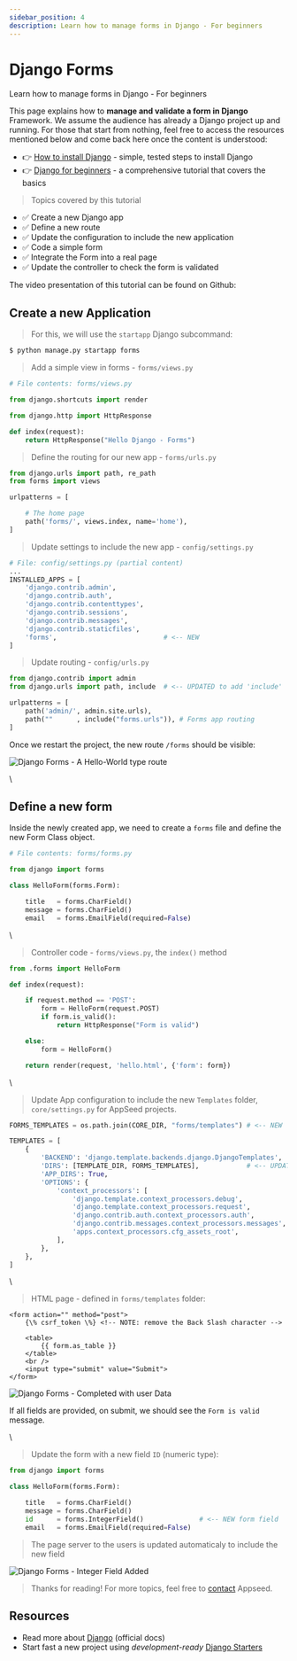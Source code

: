 ```yaml
---
sidebar_position: 4
description: Learn how to manage forms in Django - For beginners
---
```


# Django Forms

<SubHeading>Learn how to manage forms in Django - For beginners</SubHeading>

This page explains how to **manage and validate a form in Django** Framework. We assume the audience has already a Django project up and running. For those that start from nothing, feel free to access the resources mentioned below and come back here once the content is understood:

- 👉 [How to install Django](django-how-to-install.mdx) - simple, tested steps to install Django
- 👉 [Django for beginners](django-for-beginners.mdx) - a comprehensive tutorial that covers the basics

> Topics covered by this tutorial

- ✅ Create a new Django app
- ✅ Define a new route
- ✅ Update the configuration to include the new application
- ✅ Code a simple form
- ✅ Integrate the Form into a real page
- ✅ Update the controller to check the form is validated

The video presentation of this tutorial can be found on Github:

<YoutubeEmbed url="https://www.youtube.com/embed/te350w1WwfQ" title="Django For Beginners - How to add a new form" />

## Create a new Application

> For this, we will use the `startapp` Django subcommand:

```bash
$ python manage.py startapp forms
```

> Add a simple view in forms - `forms/views.py`

```python
# File contents: forms/views.py

from django.shortcuts import render

from django.http import HttpResponse

def index(request):
    return HttpResponse("Hello Django - Forms")
```

> Define the routing for our new app - `forms/urls.py`

```python
from django.urls import path, re_path
from forms import views

urlpatterns = [

    # The home page
    path('forms/', views.index, name='home'),
]
```

> Update settings to include the new app - `config/settings.py`

```python
# File: config/settings.py (partial content)
...
INSTALLED_APPS = [
    'django.contrib.admin',
    'django.contrib.auth',
    'django.contrib.contenttypes',
    'django.contrib.sessions',
    'django.contrib.messages',
    'django.contrib.staticfiles',
    'forms',                           # <-- NEW
]
```

> Update routing - `config/urls.py`

```python
from django.contrib import admin
from django.urls import path, include  # <-- UPDATED to add 'include'

urlpatterns = [
    path('admin/', admin.site.urls),
    path(""      , include("forms.urls")), # Forms app routing
]
```

Once we restart the project, the new route `/forms` should be visible:

![Django Forms -  A Hello-World type route](../../../static/assets/django-forms-simple-route.jpg)

\

## Define a new form

Inside the newly created app, we need to create a `forms` file and define the new Form Class object.

```python
# File contents: forms/forms.py

from django import forms

class HelloForm(forms.Form):

    title   = forms.CharField()
    message = forms.CharField()
    email   = forms.EmailField(required=False)
```

\

> Controller code - `forms/views.py`, the `index()` method

```python
from .forms import HelloForm

def index(request):

    if request.method == 'POST':
        form = HelloForm(request.POST)
        if form.is_valid():
            return HttpResponse("Form is valid")

    else:
        form = HelloForm()

    return render(request, 'hello.html', {'form': form})
```

\

> Update App configuration to include the new `Templates` folder, `core/settings.py` for AppSeed projects.

```python
FORMS_TEMPLATES = os.path.join(CORE_DIR, "forms/templates") # <-- NEW

TEMPLATES = [
    {
        'BACKEND': 'django.template.backends.django.DjangoTemplates',
        'DIRS': [TEMPLATE_DIR, FORMS_TEMPLATES],            # <-- UPDATED LINE
        'APP_DIRS': True,
        'OPTIONS': {
            'context_processors': [
                'django.template.context_processors.debug',
                'django.template.context_processors.request',
                'django.contrib.auth.context_processors.auth',
                'django.contrib.messages.context_processors.messages',
                'apps.context_processors.cfg_assets_root',
            ],
        },
    },
]
```

\

> HTML page - defined in `forms/templates` folder:

```markup
<form action="" method="post">
    {\% csrf_token \%} <!-- NOTE: remove the Back Slash character -->

    <table>
        {{ form.as_table }}
    </table>
    <br />
    <input type="submit" value="Submit">
</form>
```

![Django Forms - Completed with user Data](../../../static/assets/django-forms-with-data.jpg)

If all fields are provided, on submit, we should see the `Form is valid` message.

\

> Update the form with a new field `ID` (numeric type):

```python
from django import forms

class HelloForm(forms.Form):

    title   = forms.CharField()
    message = forms.CharField()
    id      = forms.IntegerField()              # <-- NEW form field
    email   = forms.EmailField(required=False)
```

> The page server to the users is updated automaticaly to include the new field

![Django Forms - Integer Field Added](../../../static/assets/django-forms-integer-data.jpg)

> Thanks for reading! For more topics, feel free to [contact](https://appseed.us/support) Appseed.

## Resources

- Read more about [Django](https://www.djangoproject.com/) (official docs)
- Start fast a new project using _development-ready_ [Django Starters](https://appseed.us/admin-dashboards/django)
